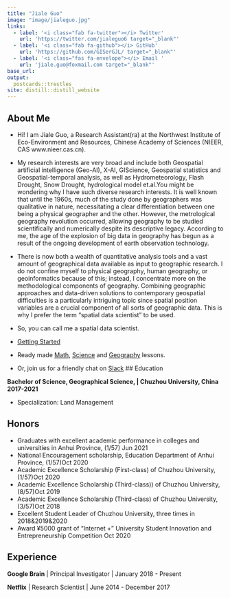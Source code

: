 ```yaml
---
title: "Jiale Guo"
image: "image/jialeguo.jpg"
links:
  - label: '<i class="fab fa-twitter"></i> Twitter'
    url: 'https://twitter.com/jialeguo6 target="_blank"'
  - label: '<i class="fab fa-github"></i> GitHub'
    url: 'https://github.com/GISerGJL/ target="_blank"'
  - label: '<i class="fas fa-envelope"></i> Email '
    url: 'jiale.guo@foxmail.com target="_blank"'
base_url: 
output:
  postcards::trestles
site: distill::distill_website
---
```

 
## About Me

- Hi! I am Jiale Guo, a Research Assistant(ra) at the Northwest Institute of Eco-Environment and Resources, Chinese Academy of Sciences (NIEER, CAS www.nieer.cas.cn). 
- My research interests are very broad and include both Geospatial artificial intelligence (Geo-AI), X-AI, GIScience, Geospatial statistics and Geospatial-temporal analysis, as well as Hydrometeorology, Flash Drought, Snow Drought, hydrological model et.al.You might be wondering why I have such diverse research interests. It is well known that until the 1960s, much of the study done by geographers was qualitative in nature, necessitating a clear differentiation between one being a physical geographer and the other. However, the metrological geography revolution occurred, allowing geography to be studied scientifically and numerically despite its descriptive legacy. According to me, the age of the explosion of big data in geography has begun as a result of the ongoing development of earth observation technology. 
- There is now both a wealth of quantitative analysis tools and a vast amount of geographical data available as input to geographic research. I do not confine myself to physical geography, human geography, or geoinformatics because of this; instead, I concentrate more on the methodological components of geography. Combining geographic approaches and data-driven solutions to contemporary geospatial difficulties is a particularly intriguing topic since spatial position variables are a crucial component of all sorts of geographic data. This is why I prefer the term "spatial data scientist" to be used.
- So, you can call me a spatial data scientist.

- <a href="https://r-girls.github.io/website/getting_started.html" target="_blank">Getting Started</a>
- Ready made <a href="https://r-girls.github.io/website/math_lessons.html" target="_blank">Math</a>, <a href="https://r-girls.github.io/website/science_lessons.html" target="_blank">Science</a> and <a href="https://r-girls.github.io/website/geography_lessons.html" target="_blank">Geography</a> lessons.
- Or,	join us for a friendly chat on <a href="https://r-girls.slack.com" target="_blank">Slack</a>
## Education

**Bachelor of Science, Geographical Science, | Chuzhou University, China 2017-2021**

- Specialization: Land Management

## Honors
- Graduates with excellent academic performance in colleges and universities in Anhui Province, (1/57)  	    Jun 2021
- National Encouragement scholarship, Education Department of Anhui Province, (1/57)Oct 2020
- Academic Excellence Scholarship (First-class) of Chuzhou University, (1/57)Oct 2020
- Academic Excellence Scholarship (Third-class)) of Chuzhou University, (8/57)Oct 2019
- Academic Excellence Scholarship (Third-class) of Chuzhou University, (3/57)Oct 2018
- Excellent Student Leader of Chuzhou University, three times in 2018&2019&2020     
- Award ¥5000 grant of "Internet +" University Student Innovation and Entrepreneurship Competition Oct 2020

## Experience

**Google Brain** | Principal Investigator | January 2018 - Present

**Netflix** | Research Scientist | June 2014 - December 2017
